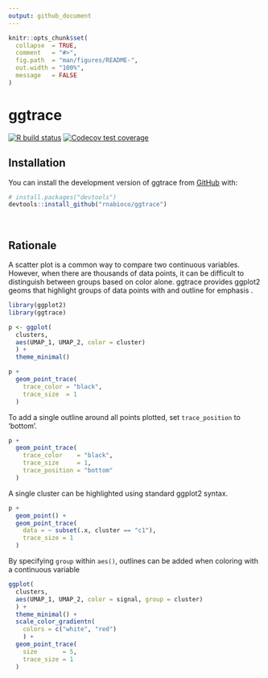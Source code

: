 ```yaml
---
output: github_document
---
```


<!-- README.md is generated from README.Rmd. Please edit that file -->

```r
knitr::opts_chunk$set(
  collapse  = TRUE,
  comment   = "#>",
  fig.path  = "man/figures/README-",
  out.width = "100%",
  message   = FALSE
)
```

# ggtrace

<!-- badges: start -->
[![R build
status](https://github.com/rnabioco/ggtrace/workflows/R-CMD-check/badge.svg)](https://github.com/rnabioco/ggtrace/actions)
[![Codecov test coverage](https://codecov.io/gh/rnabioco/ggtrace/branch/master/graph/badge.svg)](https://codecov.io/gh/rnabioco/ggtrace?branch=master)
<!-- badges: end -->

## Installation

You can install the development version of ggtrace from [GitHub](https://github.com/rnabioco/ggtrace) with:

``` r
# install.packages("devtools")
devtools::install_github("rnabioco/ggtrace")
```

<br>

## Rationale

A scatter plot is a common way to compare two continuous variables. However, when there are thousands of data points, it can be difficult to distinguish between groups based on color alone. ggtrace provides ggplot2 geoms that highlight groups of data points with and outline for emphasis .

```r
library(ggplot2)
library(ggtrace)

p <- ggplot(
  clusters,
  aes(UMAP_1, UMAP_2, color = cluster)
  ) + 
  theme_minimal()

p +
  geom_point_trace(
    trace_color = "black",
    trace_size  = 1
  )
```

To add a single outline around all points plotted, set `trace_position` to 'bottom'.

```r
p +
  geom_point_trace(
    trace_color    = "black",
    trace_size     = 1,
    trace_position = "bottom"
  )
```

A single cluster can be highlighted using standard ggplot2 syntax.

```r
p +
  geom_point() +
  geom_point_trace(
    data = ~ subset(.x, cluster == "c1"),
    trace_size = 1
  )
```

By specifying `group` within `aes()`, outlines can be added when coloring with a continuous variable

```r
ggplot(
  clusters,
  aes(UMAP_1, UMAP_2, color = signal, group = cluster)
  ) +
  theme_minimal() +
  scale_color_gradientn(
    colors = c("white", "red")
    ) +
  geom_point_trace(
    size       = 5,
    trace_size = 1
  )
```
